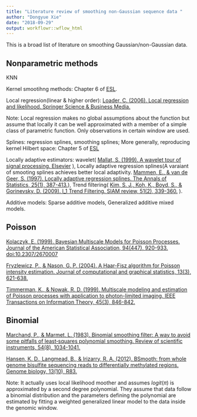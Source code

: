 ```yaml
---
title: "Literature review of smoothing non-Gaussian sequence data "
author: "Dongyue Xie"
date: "2018-09-29"
output: workflowr::wflow_html
---
```




This is a broad list of literature on smoothing Gaussian/non-Gaussian data.

## Nonparametric methods

KNN

Kernel smootihng methods: Chapter 6 of [ESL](https://web.stanford.edu/~hastie/ElemStatLearn/).

Local regression(linear & higher order): [Loader, C. (2006). Local regression and likelihood. Springer Science & Business Media.](http://web.ipac.caltech.edu/staff/fmasci/home/astro_refs/LocalRegressionBook_1999.pdf)

Note: Local regression makes no global assumptions about the function but assume that locally it can be well approximated with a member of a simple class of parametric function. Only observations in certain window are used.

Splines: regression splines, smoothing splines; More generally, reproducing kernel Hilbert space: Chapter 5 of [ESL](https://web.stanford.edu/~hastie/ElemStatLearn/)

Locally adaptive estimators: wavelet( [Mallat, S. (1999). A wavelet tour of signal processing. Elsevier](https://www.di.ens.fr/~mallat/papiers/WaveletTourChap1-2-3.pdf) ), Locally adaptive regression splines(A varaiant of smooting splines achieves better local adaptivity. [Mammen, E., & van de Geer, S. (1997). Locally adaptive regression splines. The Annals of Statistics, 25(1), 387-413.](https://projecteuclid.org/euclid.aos/1034276635)), Trend filtering( [Kim, S. J., Koh, K., Boyd, S., & Gorinevsky, D. (2009). l_1 Trend Filtering. SIAM review, 51(2), 339-360.](http://web.stanford.edu/~boyd/papers/l1_trend_filter.html) ).

Additive models: Sparse additive models, Generalized additive mixed models.





## Poisson

[Kolaczyk, E. (1999). Bayesian Multiscale Models for Poisson Processes. Journal of the American Statistical Association, 94(447), 920-933. doi:10.2307/2670007](https://www.jstor.org/stable/2670007?seq=1#metadata_info_tab_contents)

[Fryzlewicz, P., & Nason, G. P. (2004). A Haar-Fisz algorithm for Poisson intensity estimation. Journal of computational and graphical statistics, 13(3), 621-638.](http://stats.lse.ac.uk/fryzlewicz/Poisson/jcgs.pdf)

[Timmerman, K., & Nowak, R. D. (1999). Multiscale modeling and estimation of Poisson processes with application to photon-limited imaging. IEEE Transactions on Information Theory, 45(3), 846-842.](https://ieeexplore.ieee.org/document/761328)

## Binomial

[Marchand, P., & Marmet, L. (1983). Binomial smoothing filter: A way to avoid some pitfalls of least‐squares polynomial smoothing. Review of scientific instruments, 54(8), 1034-1041. ](https://aip.scitation.org/doi/10.1063/1.1137498)

[Hansen, K. D., Langmead, B., & Irizarry, R. A. (2012). BSmooth: from whole genome bisulfite sequencing reads to differentially methylated regions. Genome biology, 13(10), R83.](https://genomebiology.biomedcentral.com/articles/10.1186/gb-2012-13-10-r83#Abs1)

Note: It actually uses local likelihood moother and assumes $logit(\pi)$ is approximated by a second degree polynomial. They assume that data follow a binomial distribution and the parameters defining the polynomial are estimated by fitting a weighted generalized linear model to the data inside the genomic window.

